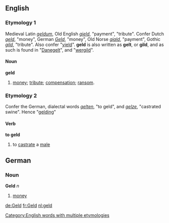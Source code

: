 ==English==
===Etymology 1===
Medieval Latin ''[[geldum]]'', Old English ''[[gield]]'', "payment", "tribute". Confer Dutch ''[[geld]]'', "money", German ''[[Geld]]'', "money", Old Norse ''[[giald]]'', "payment", Gothic ''[[gild]]'', "tribute". Also confer "[[yield]]". '''geld''' is also written as '''gelt''', or '''gild''', and as such is found in "[[Danegelt]]", and "[[wergild]]".
====Noun====
'''geld'''
#[[money]]; [[tribute]]; [[compensation]]; [[ransom]].

===Etymology 2===
Confer the German, dialectal words ''[[gelten]]'', "to geld", and ''[[gelze]]'', "castrated swine". Hence "[[gelding]]"
====Verb====
'''to geld'''
# to [[castrate]] a [[male]]

==German==
===Noun===
'''Geld''' ''n''
# [[money]]

[[Category:English words with multiple etymologies]]

[[de:Geld]]
[[fr:Geld]]
[[nl:geld]]